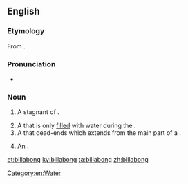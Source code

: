 ==English==

===Etymology===
From {{etyl|wrh|en}} {{m|wrh|bilabang}}.

===Pronunciation===
* {{rhymes|ɒŋ|lang=en}}

===Noun===
{{en-noun}}

# {{label|en|Australia}} A stagnant {{l|en|pool}} of {{l|en|water}}.
# A {{l|en|streambed}} that is only [[filled]] with water during the {{l|en|rainy season}}.
# A {{l|en|channel}} that dead-ends which extends from the main part of a {{l|en|river}}.
# {{label|en|Australia|rare}} An {{l|en|oxbow lake}}.

[[Category:en:Water]]

[[et:billabong]]
[[ky:billabong]]
[[ta:billabong]]
[[zh:billabong]]